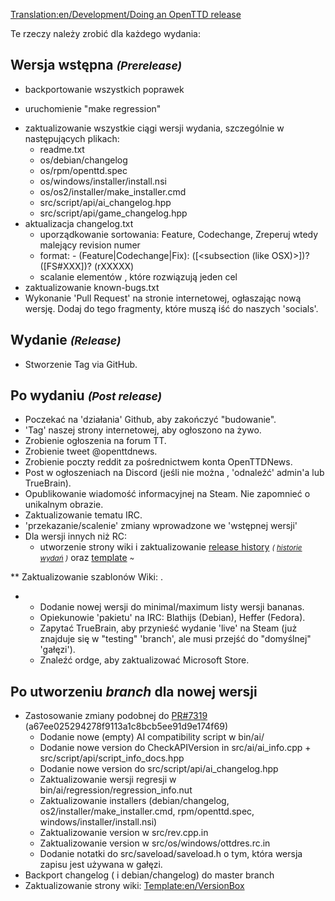 [[Translation:en/Development/Doing an OpenTTD release]]
 
<!--{{DevDoc}}-->{{pl/Development/Rozwój}}

Te rzeczy należy zrobić dla każdego wydania:

==Wersja wstępna <small>''(Prerelease)''</small>==
* backportowanie wszystkich poprawek

* uruchomienie "make regression"

* zaktualizowanie wszystkie ciągi wersji wydania, szczególnie w następujących plikach:
** readme.txt
** os/debian/changelog
** os/rpm/openttd.spec
** os/windows/installer/install.nsi
** os/os2/installer/make_installer.cmd
** src/script/api/ai_changelog.hpp
** src/script/api/game_changelog.hpp
* aktualizacja changelog.txt
** uporządkowanie sortowania: Feature, Codechange, Zreperuj wtedy malejący revision numer
** format: - (Feature|Codechange|Fix): ([<subsection (like OSX)>])? <message> ([FS#XXX])? (rXXXXX)
** scalanie elementów , które rozwiązują jeden cel
* zaktualizowanie known-bugs.txt
* Wykonanie <span title='PR - "prośba rwania"'>'Pull Request'</span> na stronie internetowej, ogłaszając nową wersję. Dodaj do tego fragmenty, które muszą iść do naszych <span title='społeczników'>'socials'</span>.

==Wydanie <small>''(Release)''</small>==
* Stworzenie Tag via GitHub.

==Po wydaniu <small>''(Post release)''</small>==
<!--* oczekiwanie na "farmę"
 * umieszczenie ''(put)'' wiadomość na stronie internetowej
 * przekazanie/scalenie zmiany wprowadzone we wstępnej wersji
 * dla wersji non-RC:-->
* Poczekać na <span title=Actions>'działania'</span> Github, aby zakończyć "budowanie".
* 'Tag' naszej strony internetowej, aby ogłoszono na żywo.
* Zrobienie ogłoszenia na forum TT.
* Zrobienie tweet @openttdnews.
* Zrobienie poczty reddit za pośrednictwem konta OpenTTDNews.
* Post w ogłoszeniach na Discord (jeśli nie można , <span title='poke'>'odnaleźć'</span> admin'a lub TrueBrain).
* Opublikowanie wiadomość informacyjnej na Steam. Nie zapomnieć o unikalnym obrazie.
* Zaktualizowanie tematu IRC.
* <span title='forwardport/merge'>'przekazanie/scalenie'</span> zmiany wprowadzone we <span title='prerelease'>'wstępnej wersji'</span>
* Dla wersji innych niż RC:
** utworzenie strony wiki i zaktualizowanie [[en/Archive/OpenTTD/Main Page|release history]] ''<small>( [[pl/Archive/OpenTTD/Main Page|historie wydań]] )''</small> oraz [[Template:en/Archive/OpenTTD/Navigation|template]] <!--{{en/S|en/Archive/OpenTTD/Navigation}}--> <small>'' ~ {{en/S|pl/Archive/OpenTTD/OTTDWersje}} ''</small>
<!-- ** zaktualizowanie szablonów wiki: [[Template:en/Version]]
 ** Dodanie nowej wersji do listy wersji minimalnych/maksymalnych "bananów"
-->** Zaktualizowanie szablonów Wiki: {{en/S|en/Version}} .
** Dodanie nowej wersji do minimal/maximum listy wersji bananas.
** Opiekunowie <span title=poke>'pakietu'</span> na IRC: Blathijs (Debian), Heffer (Fedora).
** Zapytać TrueBrain, aby przynieść wydanie 'live' na Steam (już znajduje się w "testing" <span title='gałęzi'>'branch'</span>, ale musi przejść do "domyślnej" <span title=branch>'gałęzi'</span>).
** Znaleźć ordge, aby zaktualizować Microsoft Store.

==Po utworzeniu <span title='gałęzi'>''branch''</span> dla nowej wersji==
* Zastosowanie zmiany podobnej do [https://github.com/OpenTTD/OpenTTD/pull/7319 PR#7319] (a67ee025294278f9113a1c8bcb5ee91d9e174f69)
** Dodanie nowe (empty) AI compatibility script w bin/ai/
** Dodanie nowe version do CheckAPIVersion in src/ai/ai_info.cpp + src/script/api/script_info_docs.hpp
** Dodanie nowe version do src/script/api/ai_changelog.hpp
** Zaktualizowanie wersji regresji w bin/ai/regression/regression_info.nut
** Zaktualizowanie installers (debian/changelog, os2/installer/make_installer.cmd, rpm/openttd.spec, windows/installer/install.nsi)
** Zaktualizowanie version w src/rev.cpp.in
** Zaktualizowanie version w src/os/windows/ottdres.rc.in
** Dodanie notatki do src/saveload/saveload.h o tym, która wersja zapisu jest używana w gałęzi.
* Backport changelog ( i debian/changelog) do master branch
* Zaktualizowanie strony wiki: [[Template:en/VersionBox]]

<!--[[Category:Development]]--> 